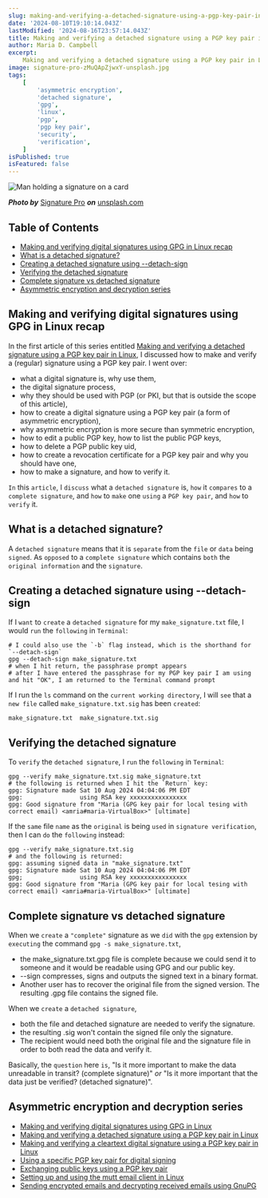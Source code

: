 ```yaml
---
slug: making-and-verifying-a-detached-signature-using-a-pgp-key-pair-in-linux
date: '2024-08-10T19:10:14.043Z'
lastModified: '2024-08-16T23:57:14.043Z'
title: Making and verifying a detached signature using a PGP key pair in Linux
author: Maria D. Campbell
excerpt:
    Making and verifying a detached signature using a PGP key pair in Linux.
image: signature-pro-zMuQApZjwxY-unsplash.jpg
tags:
    [
        'asymmetric encryption',
        'detached signature',
        'gpg',
        'linux',
        'pgp',
        'pgp key pair',
        'security',
        'verification',
    ]
isPublished: true
isFeatured: false
---
```


![Man holding a signature on a card](signature-pro-zMuQApZjwxY-unsplash.jpg)

**_Photo by_** [Signature Pro](https://unsplash.com/@signaturepro) **_on_**
[unsplash.com](https://unsplash.com/photos/man-in-black-suit-jacket-holding-white-card-zMuQApZjwxY)

## Table of Contents

-   [Making and verifying digital signatures using GPG in Linux recap](#making-and-verifying-digital-signatures-using-gpg-in-linux-recap)
-   [What is a detached signature?](#what-is-a-detached-signature)
-   [Creating a detached signature using --detach-sign](#creating-a-detached-signature-using-detach-sign)
-   [Verifying the detached signature](#verifying-the-detached-signature)
-   [Complete signature vs detached signature](#complete-signature-vs-detached-signature)
-   [Asymmetric encryption and decryption series](#asymmetric-encryption-and-decryption-series)

## Making and verifying digital signatures using GPG in Linux recap

In the first article of this series entitled
[Making and verifying a detached signature using a PGP key pair in Linux](/blog/making-and-verifying-a-detached-signature-using-a-pgp-key-pair-in-linux),
I discussed how to make and verify a (regular) signature using a PGP key pair. I
went over:

-   what a digital signature is, why use them,
-   the digital signature process,
-   why they should be used with PGP (or PKI, but that is outside the scope of
    this article),
-   how to create a digital signature using a PGP key pair (a form of asymmetric
    encryption),
-   why asymmetric encryption is more secure than symmetric encryption,
-   how to edit a public PGP key, how to list the public PGP keys,
-   how to delete a PGP public key uid,
-   how to create a revocation certificate for a PGP key pair and why you should
    have one,
-   how to make a signature, and how to verify it.

`In` this `article`, I `discuss` what a `detached signature` is, `how` it
`compares` to a `complete signature`, and `how` to `make` one `using` a
`PGP key pair`, and `how` to `verify` it.

## What is a detached signature?

A `detached signature` means that it is `separate` from the `file` or `data`
being `signed`. As `opposed` to a `complete signature` which contains `both` the
`original information` and the `signature`.

## Creating a detached signature using --detach-sign

If I `want` to `create` a `detached signature` for my `make_signature.txt` file,
I would `run` the `following` in `Terminal`:

```shell
# I could also use the `-b` flag instead, which is the shorthand for `--detach-sign`
gpg --detach-sign make_signature.txt
# when I hit return, the passphrase prompt appears
# after I have entered the passphrase for my PGP key pair I am using and hit "OK", I am returned to the Terminal command prompt
```

If I run the `ls` command on the `current working directory`, I will `see` that
a `new file` called `make_signature.txt.sig` has been `created`:

```shell
make_signature.txt  make_signature.txt.sig
```

## Verifying the detached signature

To `verify` the `detached signature`, I `run` the `following` in `Terminal`:

```shell
gpg --verify make_signature.txt.sig make_signature.txt
# the following is returned when I hit the `Return` key:
gpg: Signature made Sat 10 Aug 2024 04:04:06 PM EDT
gpg:                using RSA key xxxxxxxxxxxxxxxx
gpg: Good signature from "Maria (GPG key pair for local tesing with correct email) <amria#maria-VirtualBox>" [ultimate]
```

If the `same` file `name` as the `original` is being `used` in
`signature verification`, then I can `do` the `following` instead:

```shell
gpg --verify make_signature.txt.sig
# and the following is returned:
gpg: assuming signed data in "make_signature.txt"
gpg: Signature made Sat 10 Aug 2024 04:04:06 PM EDT
gpg;                using RSA key xxxxxxxxxxxxxxxx
gpg: Good signature from "Maria (GPG key pair for local tesing with correct email) <amria#maria-VirtualBox>" [ultimate]
```

## Complete signature vs detached signature

When we `create` a `"complete"` signature as we `did` with the `gpg` extension
by `executing` the command `gpg -s make_signature.txt`,

-   the make_signature.txt.gpg file is complete because we could send it to
    someone and it would be readable using GPG and our public key.
-   --sign compresses, signs and outputs the signed text in a binary format.
-   Another user has to recover the original file from the signed version. The
    resulting .gpg file contains the signed file.

When we `create` a `detached signature`,

-   both the file and detached signature are needed to verify the signature.
-   the resulting .sig won't contain the signed file only the signature.
-   The recipient would need both the original file and the signature file in
    order to both read the data and verify it.

Basically, the `question` here `is`, "Is it more important to make the data
unreadable in transit? (complete signature)" _or_ "Is it more important that the
data just be verified? (detached signature)".

## Asymmetric encryption and decryption series

-   [Making and verifying digital signatures using GPG in Linux](/blog/making-and-verifying-digital-signatures-using-gpg-in-linux)
-   [Making and verifying a detached signature using a PGP key pair in Linux](/blog/making-and-verifying-a-detached-signature-using-a-pgp-key-pair-in-linux)
-   [Making and verifying a cleartext digital signature using a PGP key pair in Linux](http://localhost:3000/blog/making-and-verifying-a-cleartext-digital-signature-using-a-pgp-key-pair-in-linux)
-   [Using a specific PGP key pair for digital signing](/blog/using-a-specific-pgp-key-pair-for-digital-signing)
-   [Exchanging public keys using a PGP key pair](/blog/exchanging-keys-using-a-pgp-key-pair)
-   [Setting up and using the mutt email client in Linux](http://localhost:3000/blog/setting-up-and-using-the-mutt-email-client-in-linux)
-   [Sending encrypted emails and decrypting received emails using GnuPG](/blog/sending-encrypted-emails-and-decrypting-received-emails-using-gnupg)
